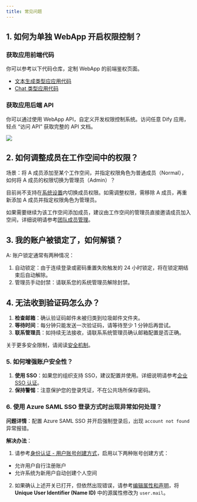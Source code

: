 ```yaml
---
title: 常见问题
---
```


## 1. 如何为单独 WebApp 开启权限控制？

### 获取应用前端代码

你可以参考以下代码仓库，定制 WebApp 的前端鉴权页面。

- [文本生成类型应应用代码](https://github.com/langgenius/webapp-text-generator)
- [Chat 类型应用代码](https://github.com/langgenius/webapp-conversation)

### 获取应用后端 API

你可以通过使用 WebApp API，自定义开发权限控制系统。访问任意 Dify 应用，轻点 “访问 API” 获取完整的 API 文档。

![](https://assets-docs.dify.ai/2025/05/83116e9cc6c367e59ce712d001860d23.png)

## 2. 如何调整成员在工作空间中的权限？

场景：将 A 成员添加至某个工作空间，并指定权限角色为普通成员（Normal），如何将 A 成员的权限切换为管理员（Admin）？

目前尚不支持在[系统设置](/administrator-guide/system-settings)内切换成员权限。如需调整权限，需移除 A 成员，再重新添加 A 成员并指定权限角色为管理员。

如果需要继续为该工作空间添加成员，建议由工作空间的管理员直接邀请成员加入空间，详细说明请参考[团队成员管理](/zh-cn/user-guide/management/team-members-management)。

## 3. 我的账户被锁定了，如何解锁？

A: 账户锁定通常有两种情况：

1. 自动锁定：由于连续登录或密码重置失败触发的 24 小时锁定，将在锁定期结束后自动解除。
2. 管理员手动封禁：请联系您的系统管理员解除封禁。

## 4. 无法收到验证码怎么办？

1. **检查邮箱**：确认验证码邮件未被归类到垃圾邮件文件夹。
2. **等待时间**：每分钟只能发送一次验证码，请等待至少 1 分钟后再尝试。
3. **联系管理员**：如持续无法接收，请联系系统管理员确认邮箱配置是否正确。

关于更多安全限制，请阅读[安全机制](/zh-cn/administrator-guide/security-guide)。

### 5. 如何增强账户安全性？

1. **使用 SSO**：如果您的组织支持 SSO，建议配置并使用。详细说明请参考[企业 SSO 认证](/zh-cn/administrator-guide/sso/introduction)。
2. **保持警惕**：注意保护您的登录凭证，不在公共场所保存密码。

### 6. 使用 Azure SAML SSO 登录方式时出现异常如何处理？

**问题详情**：配置 Azure SAML SSO 并开启强制登录后，出现 `account not found` 异常报错。

**解决办法**：

1. 请参考[身份认证 - 用户账号创建方式](/zh-cn/administrator-guide/authentication#企业版用户账号创建方式)，启用以下两种账号创建方式：

- 允许用户自行注册账户
- 允许系统为新用户自动创建个人空间

2. 如果确认上述开关已打开，但依然出现错误，请参考[编辑属性和声明](/zh-cn/administrator-guide/sso/azure/saml#进阶配置：编辑属性和声明)，将 **Unique User Identifier (Name ID)** 中的源属性修改为 `user.mail`。
